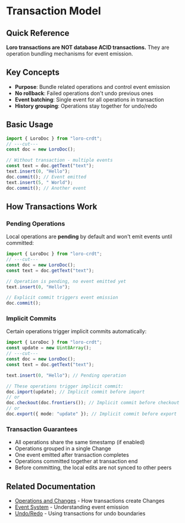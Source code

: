 # Transaction Model

## Quick Reference

**Loro transactions are NOT database ACID transactions.** They are operation bundling mechanisms for event emission.

## Key Concepts

- **Purpose**: Bundle related operations and control event emission
- **No rollback**: Failed operations don't undo previous ones
- **Event batching**: Single event for all operations in transaction
- **History grouping**: Operations stay together for undo/redo

## Basic Usage

```ts twoslash
import { LoroDoc } from "loro-crdt";
// ---cut---
const doc = new LoroDoc();

// Without transaction - multiple events
const text = doc.getText("text");
text.insert(0, "Hello");
doc.commit(); // Event emitted
text.insert(5, " World");
doc.commit(); // Another event
```

## How Transactions Work

### Pending Operations
Local operations are **pending** by default and won't emit events until committed:

```ts twoslash
import { LoroDoc } from "loro-crdt";
// ---cut---
const doc = new LoroDoc();
const text = doc.getText("text");

// Operation is pending, no event emitted yet
text.insert(0, "Hello");

// Explicit commit triggers event emission
doc.commit();
```

### Implicit Commits
Certain operations trigger implicit commits automatically:

```ts twoslash no_run
import { LoroDoc } from "loro-crdt";
const update = new Uint8Array();
// ---cut---
const doc = new LoroDoc();
const text = doc.getText("text");

text.insert(0, "Hello"); // Pending operation

// These operations trigger implicit commit:
doc.import(update); // Implicit commit before import
// or
doc.checkout(doc.frontiers()); // Implicit commit before checkout
// or
doc.export({ mode: "update" }); // Implicit commit before export
```

### Transaction Guarantees

- All operations share the same timestamp (if enabled)
- Operations grouped in a single Change
- One event emitted after transaction completes
- Operations committed together at transaction end
- Before committing, the local edits are not synced to other peers

## Related Documentation

- [Operations and Changes](./operations_changes) - How transactions create Changes
- [Event System](../tutorial/event) - Understanding event emission
- [Undo/Redo](../advanced/undo) - Using transactions for undo boundaries
